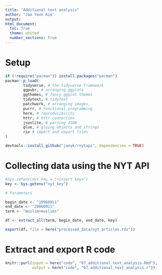 ```yaml
---
title: "Additional text analysis"
author: "Jae Yeon Kim"
output:
html_document:
  toc: True
  theme: united
  number_sections: True
---
```


# Setup

```r
if (!require("pacman")) install.packages("pacman")
pacman::p_load(
        tidyverse, # the tidyverse framework
        ggpubr, # arranging ggplots
        ggthemes, # fancy ggplot themes
        tidytext, # tidytext
        patchwork, # arranging images,
        purrr, # functional programming
        here, # reproducibility
        httr, # httr connection 
        jsonlite, # parsing JSON
        glue, # gluing objects and strings         
        rio # import and export files  
)

devtools::install_github("jaeyk/rnytapi", dependencies = TRUE)
```

# Collecting data using the NYT API

```r
#Sys.setenv(nyt_key = "<insert key>")
key <- Sys.getenv("nyt_key")

# Parameters 

begin_date <- "19960911"
end_date <- "20060911"
term <- "muslim+muslims"

df <- extract_all(term, begin_date, end_date, key)

export(df, file = here("processed_data/nyt_articles.rds"))
```

# Extract and export R code 

```r
knitr::purl(input = here("code", "07_additional_text_analysis.Rmd"), 
            output = here("code", "07_additional_text_analysis.r"))
```

